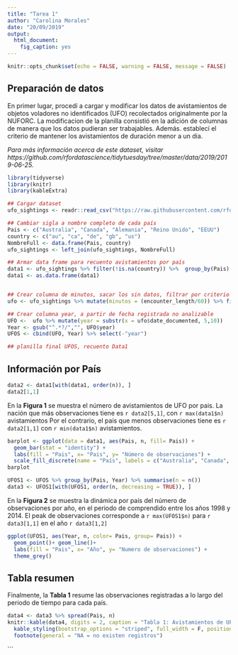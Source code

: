 ```yaml
---
title: "Tarea 1"
author: "Carolina Morales"
date: "20/09/2019"
output:
  html_document:
    fig_caption: yes
---
```


```r
knitr::opts_chunk$set(echo = FALSE, warning = FALSE, message = FALSE)
```

## Preparación de datos

En primer lugar, procedí a cargar y modificar los datos de avistamientos de objetos voladores no identificados (UFO) recolectados originalmente por la  NUFORC. 
La modificacion de la planilla consistió en la adición de columnas de manera que los datos pudieran ser trabajables. Además. establecí el criterio de mantener los avistamientos de duración menor a un dia.

*Para más información acerca de este dataset, visitar https://github.com/rfordatascience/tidytuesday/tree/master/data/2019/2019-06-25.*
```r
library(tidyverse)
library(knitr)
library(kableExtra)
```


```r
## Cargar dataset
ufo_sightings <- readr::read_csv("https://raw.githubusercontent.com/rfordatascience/tidytuesday/master/data/2019/2019-06-25/ufo_sightings.csv")

## Cambiar sigla a nombre completo de cada país
Pais <- c("Australia", "Canada", "Alemania", "Reino Unido", "EEUU")
country <- c("au", "ca", "de", "gb", "us")
NombreFull <- data.frame(Pais, country)
ufo_sightings <- left_join(ufo_sightings, NombreFull)

## Armar data frame para recuento avistamientos por país
data1 <- ufo_sightings %>% filter(!is.na(country)) %>%  group_by(Pais) %>% summarise( n = n())
data1 <- as.data.frame(data1) 


## Crear columna de minutos, sacar los sin datos, filtrar por criterio de un dia
ufo <- ufo_sightings %>% mutate(minutos = (encounter_length/60)) %>% filter(!is.na(country), !is.na(minutos)) %>% filter(minutos < 1440)  %>% mutate(horas = (minutos/60))

## Crear columna year, a partir de fecha registrada no analizable
UFO <-  ufo %>% mutate(year = substr(x = ufo$date_documented, 5,10)) 
Year <- gsub("^.*?/","", UFO$year)
UFOS <- cbind(UFO, Year) %>% select(-"year")

## planilla final UFOS, recuento Data1
```

## Información por País

```r
data2 <- data1[with(data1, order(n)), ]
data2[1,1]
```

En la **Figura 1** se muestra el número de avistamientos de UFO por pais. La nación que más observaciones tiene es `r data2[5,1]`, con `r max(data1$n)` avistamientos Por el contrario, el pais que menos observaciones tiene es `r data2[1,1]` con `r min(data1$n)` avistamientos.

```r
barplot <- ggplot(data = data1, aes(Pais, n, fill= Pais)) + 
  geom_bar(stat = "identity") +
  labs(fill = "Pais", x= "Pais", y= "Número de observaciones") +
  scale_fill_discrete(name = "País", labels = c("Australia", "Canada", "Alemania", "Estados Unidos", "Reino Unido"))
barplot
```


```r
UFOS1 <- UFOS %>% group_by(Pais, Year) %>% summarise(n = n())
data3 <- UFOS1[with(UFOS1, order(n, decreasing = TRUE)), ]
```

En la **Figura 2** se muestra la dinámica por país del número de observaciones por año, en el periodo de comprendido entre los años 1998 y 2014. El peak de observaciones corresponde a `r max(UFOS1$n)` para `r data3[1,1] ` en el año `r data3[1,2] `

```r

ggplot(UFOS1, aes(Year, n, color= Pais, group= Pais)) +
  geom_point()+ geom_line()+
  labs(fill = "Pais", x= "Año", y= "Numero de observaciones") +
  theme_grey()
```

## Tabla resumen

Finalmente, la **Tabla 1** resume las observaciones registradas a lo largo del periodo de tiempo para cada país. 

```r

data4 <- data3 %>% spread(Pais, n) 
knitr::kable(data4, digits = 2, caption = "Tabla 1: Avistamientos de UFO entre los años 1998 y 2014 para los cinco paices en estudio") %>% 
  kable_styling(bootstrap_options = "striped", full_width = F, position = "center") %>% 
  footnote(general = "NA = no existen registros")
```
```

